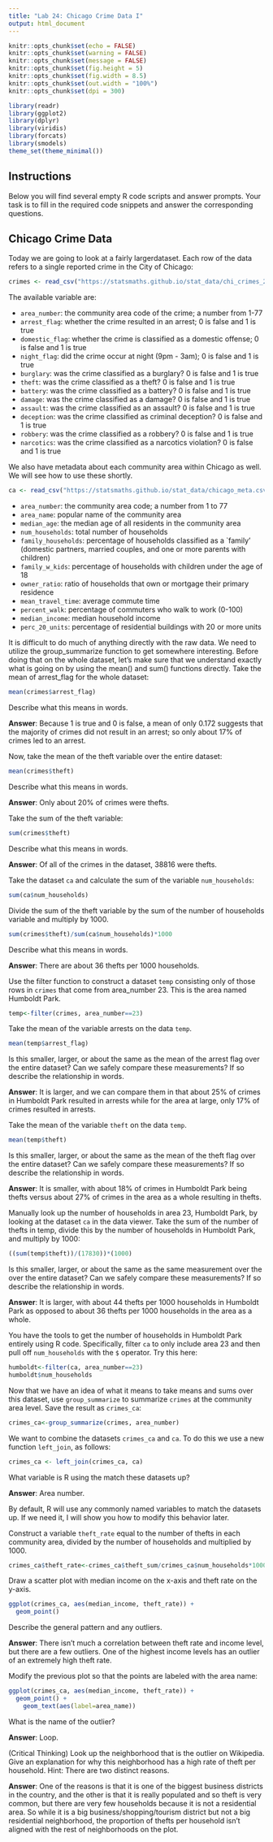 ```yaml
---
title: "Lab 24: Chicago Crime Data I"
output: html_document
---
```


```r
knitr::opts_chunk$set(echo = FALSE)
knitr::opts_chunk$set(warning = FALSE)
knitr::opts_chunk$set(message = FALSE)
knitr::opts_chunk$set(fig.height = 5)
knitr::opts_chunk$set(fig.width = 8.5)
knitr::opts_chunk$set(out.width = "100%")
knitr::opts_chunk$set(dpi = 300)

library(readr)
library(ggplot2)
library(dplyr)
library(viridis)
library(forcats)
library(smodels)
theme_set(theme_minimal())
```

## Instructions

Below you will find several empty R code scripts and answer prompts. Your task
is to fill in the required code snippets and answer the corresponding
questions.

## Chicago Crime Data

Today we are going to look at a fairly largerdataset. Each row
of the data refers to a single reported crime in the City of Chicago:

```r
crimes <- read_csv("https://statsmaths.github.io/stat_data/chi_crimes_2016.csv")
```

The available variable are:

- `area_number`: the community area code of the crime; a number from 1-77
- `arrest_flag`: whether the crime resulted in an arrest; 0 is false and 1 is true                
- `domestic_flag`: whether the crime is classified as a domestic offense; 0 is false and 1 is true                    
- `night_flag`: did the crime occur at night (9pm - 3am); 0 is false and 1 is true               
- `burglary`: was the crime classified as a burglary? 0 is false and 1 is true
- `theft`: was the crime classified as a theft? 0 is false and 1 is true
- `battery`: was the crime classified as a battery? 0 is false and 1 is true
- `damage`: was the crime classified as a damage? 0 is false and 1 is true
- `assault`: was the crime classified as an assault? 0 is false and 1 is true
- `deception`: was the crime classified as criminal deception? 0 is false and 1 is true
- `robbery`: was the crime classified as a robbery? 0 is false and 1 is true
- `narcotics`: was the crime classified as a narcotics violation? 0 is false and 1 is true

We also have metadata about each community area within Chicago as well.
We will see how to use these shortly.

```r
ca <- read_csv("https://statsmaths.github.io/stat_data/chicago_meta.csv")
```

- `area_number`: the community area code; a number from 1 to 77
- `area_name`: popular name of the community area
- `median_age`: the median age of all residents in the community area
- `num_households`: total number of households
- `family_households`: percentage of households classified as a `family'
                     (domestic partners, married couples, and one or more
                     parents with children)
- `family_w_kids`: percentage of households with children under the age of 18                     
- `owner_ratio`: ratio of households that own or mortgage their primary residence                    
- `mean_travel_time`: average commute time
- `percent_walk`: percentage of commuters who walk to work (0-100)
- `median_income`: median household income
- `perc_20_units`: percentage of residential buildings with 20 or more units


It is difficult to do much of anything directly with the raw data. We
need to utilize the group_summarize function to get somewhere interesting.
Before doing that on the whole dataset, let's make sure that we understand
exactly what is going on by using the mean() and sum() functions directly.
Take the mean of arrest_flag for the whole dataset:

```r
mean(crimes$arrest_flag)
```

Describe what this means in words.

**Answer**: Because 1 is true and 0 is false, a mean of only 0.172 suggests that the majority of crimes did not result in an arrest; so only about 17% of crimes led to an arrest.

Now, take the mean of the theft variable over the entire dataset:

```r
mean(crimes$theft)
```

Describe what this means in words.

**Answer**: Only about 20% of crimes were thefts.

Take the sum of the theft variable:

```r
sum(crimes$theft)
```

Describe what this means in words.

**Answer**: Of all of the crimes in the dataset, 38816 were thefts.

Take the dataset `ca` and calculate the sum of the variable `num_households`:

```r
sum(ca$num_households)
```

Divide the sum of the theft variable by the sum of the number of
households variable and multiply by 1000.

```r
sum(crimes$theft)/sum(ca$num_households)*1000
```

Describe what this means in words.

**Answer**: There are about 36 thefts per 1000 households.

Use the filter function to construct a dataset `temp` consisting only of
those rows in `crimes` that come from area_number 23. This is the area
named Humboldt Park.

```r
temp<-filter(crimes, area_number==23)
```

Take the mean of the variable arrests on the data `temp`.

```r
mean(temp$arrest_flag)
```

Is this smaller, larger, or about the same as the mean of the arrest flag
over the entire dataset? Can we safely compare these measurements? If so
describe the relationship in words.

**Answer**: It is larger, and we can compare them in that about 25% of crimes in Humboldt Park resulted in arrests while for the area at large, only 17% of crimes resulted in arrests.

Take the mean of the variable `theft` on the data `temp`.

```r
mean(temp$theft)
```

Is this smaller, larger, or about the same as the mean of the theft flag
over the entire dataset? Can we safely compare these measurements? If so
describe the relationship in words.

**Answer**: It is smaller, with about 18% of crimes in Humboldt Park being thefts versus about 27% of crimes in the area as a whole resulting in thefts.

Manually look up the number of households in area 23, Humboldt Park, by
looking at the dataset `ca` in the data viewer. Take the sum of the number
of thefts in temp, divide this by the number of households in Humboldt Park,
and multiply by 1000:

```r
((sum(temp$theft))/(17830))*(1000)
```

Is this smaller, larger, or about the same as the same measurement over the
over the entire dataset? Can we safely compare these measurements? If so
describe the relationship in words.

**Answer**: It is larger, with about 44 thefts per 1000 households in Humboldt Park as opposed to about 36 thefts per 1000 households in the area as a whole.

You have the tools to get the number of households in Humboldt Park
entirely using R code. Specifically, filter `ca` to only include area 23
and then pull off `num_households` with the `$` operator. Try this here:

```r
humboldt<-filter(ca, area_number==23)
humboldt$num_households
```

Now that we have an idea of what it means to take means and sums over
this dataset, use `group_summarize` to summarize `crimes` at the community
area level. Save the result as `crimes_ca`:

```r
crimes_ca<-group_summarize(crimes, area_number)
```

We want to combine the datasets `crimes_ca` and `ca`. To do this we use
a new function `left_join`, as follows:

```r
crimes_ca <- left_join(crimes_ca, ca)
```

What variable is R using the match these datasets up?

**Answer**: Area number.

By default, R will use any commonly named variables to match the datasets
up. If we need it, I will show you how to modify this behavior later.

Construct a variable `theft_rate` equal to the number of thefts in each
community area, divided by the number of households and multiplied by 1000.

```r
crimes_ca$theft_rate<-crimes_ca$theft_sum/crimes_ca$num_households*1000
```

Draw a scatter plot with median income on the x-axis and theft rate on
the y-axis.

```r
ggplot(crimes_ca, aes(median_income, theft_rate)) +
  geom_point()
```

Describe the general pattern and any outliers.

**Answer**: There isn't much a correlation between theft rate and income level, but there are a few outliers.  One of the highest income levels has an outlier of an extremely high theft rate.

Modify the previous plot so that the points are labeled with the area
name:

```r
ggplot(crimes_ca, aes(median_income, theft_rate)) +
  geom_point() +
    geom_text(aes(label=area_name))
```

What is the name of the outlier?

**Answer**: Loop.

(Critical Thinking) Look up the neighborhood that is the outlier on
Wikipedia. Give an explanation for why this neighborhood has a high rate
of theft per household. Hint: There are two distinct reasons.

**Answer**: One of the reasons is that it is one of the biggest business districts in the country, and the other is that it is really populated and so theft is very common, but there are very few households because it is not a residential area. So while it is a big business/shopping/tourism district but not a big residential neighborhood, the proportion of thefts per household isn't aligned with the rest of neighborhoods on the plot.










